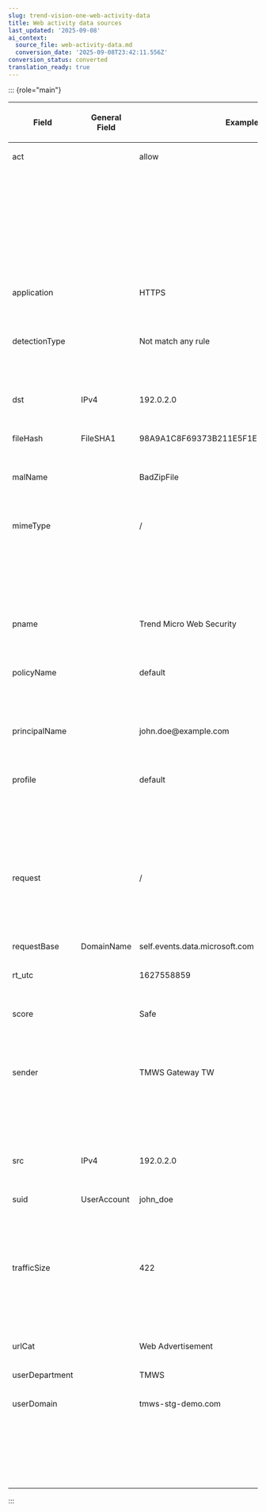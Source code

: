 ```yaml
---
slug: trend-vision-one-web-activity-data
title: Web activity data sources
last_updated: '2025-09-08'
ai_context:
  source_file: web-activity-data.md
  conversion_date: '2025-09-08T23:42:11.556Z'
conversion_status: converted
translation_ready: true
---
```


::: {role="main"}

<table>
<colgroup>
<col style="width: 17%" />
<col style="width: 17%" />
<col style="width: 33%" />
<col style="width: 33%" />
</colgroup>
<thead>
<tr>
<th><p>Field</p></th>
<th><p>General Field</p></th>
<th><p>Example</p></th>
<th><p>Notes</p></th>
</tr>
</thead>
<tbody>
<tr>
<td style="vertical-align: top"><p>act</p></td>
<td style="vertical-align: top"></td>
<td style="vertical-align: top"><p>allow</p></td>
<td style="vertical-align: top"><p>Rule action</p>
<ul>
<li><p>0:allow</p></li>
<li><p>1:monitor</p></li>
<li><p>2:block</p></li>
<li><p>3:warn</p></li>
<li><p>4:override</p></li>
<li><p>5:analyze</p></li>
</ul></td>
</tr>
<tr>
<td style="vertical-align: top"><p>application</p></td>
<td style="vertical-align: top"></td>
<td style="vertical-align: top"><p>HTTPS</p></td>
<td style="vertical-align: top"><p>Name of the application requested</p></td>
</tr>
<tr>
<td style="vertical-align: top"><p>detectionType</p></td>
<td style="vertical-align: top"></td>
<td style="vertical-align: top"><p>Not match any rule</p></td>
<td style="vertical-align: top"><p>The reason the TMWS Scanner took action</p></td>
</tr>
<tr>
<td style="vertical-align: top"><p>dst</p></td>
<td style="vertical-align: top"><p>IPv4</p></td>
<td style="vertical-align: top"><p>192.0.2.0</p></td>
<td style="vertical-align: top"><p>Server ip, Client ip</p></td>
</tr>
<tr>
<td style="vertical-align: top"><p>fileHash</p></td>
<td style="vertical-align: top"><p>FileSHA1</p></td>
<td style="vertical-align: top"><p>98A9A1C8F69373B211E5F1E303BA8762F44BC898</p></td>
<td style="vertical-align: top"><p>SHA1 of the file</p></td>
</tr>
<tr>
<td style="vertical-align: top"><p>malName</p></td>
<td style="vertical-align: top"></td>
<td style="vertical-align: top"><p>BadZipFile</p></td>
<td style="vertical-align: top"><p>Name of the malware detected</p></td>
</tr>
<tr>
<td style="vertical-align: top"><p>mimeType</p></td>
<td style="vertical-align: top"></td>
<td style="vertical-align: top"><p>/</p></td>
<td style="vertical-align: top"><p>MIME type(a two-part identifier for file formats and format contents transmitted) of the traffic</p></td>
</tr>
<tr>
<td style="vertical-align: top"><p>pname</p></td>
<td style="vertical-align: top"></td>
<td style="vertical-align: top"><p>Trend Micro Web Security</p></td>
<td style="vertical-align: top"><p>Name of application request</p></td>
</tr>
<tr>
<td style="vertical-align: top"><p>policyName</p></td>
<td style="vertical-align: top"></td>
<td style="vertical-align: top"><p>default</p></td>
<td style="vertical-align: top"><p>Rule name, name of the cloud access rule triggered</p></td>
</tr>
<tr>
<td style="vertical-align: top"><p>principalName</p></td>
<td style="vertical-align: top"></td>
<td style="vertical-align: top"><p>john.doe@example.com</p></td>
<td style="vertical-align: top"><p>User principal name</p></td>
</tr>
<tr>
<td style="vertical-align: top"><p>profile</p></td>
<td style="vertical-align: top"></td>
<td style="vertical-align: top"><p>default</p></td>
<td style="vertical-align: top"><p>Name of the Threat Protection template or Data Loss Prevention profile triggered</p></td>
</tr>
<tr>
<td style="vertical-align: top"><p>request</p></td>
<td style="vertical-align: top"></td>
<td style="vertical-align: top"><p>/</p></td>
<td style="vertical-align: top"><p>Uniform Resource Locator (URL) of the traffic</p></td>
</tr>
<tr>
<td style="vertical-align: top"><p>requestBase</p></td>
<td style="vertical-align: top"><p>DomainName</p></td>
<td style="vertical-align: top"><p>self.events.data.microsoft.com</p></td>
<td style="vertical-align: top"><p>URL domain</p></td>
</tr>
<tr>
<td style="vertical-align: top"><p>rt_utc</p></td>
<td style="vertical-align: top"></td>
<td style="vertical-align: top"><p>1627558859</p></td>
<td style="vertical-align: top"><p>UTC timestamp</p></td>
</tr>
<tr>
<td style="vertical-align: top"><p>score</p></td>
<td style="vertical-align: top"></td>
<td style="vertical-align: top"><p>Safe</p></td>
<td style="vertical-align: top"><p>Web Reputation Services score</p></td>
</tr>
<tr>
<td style="vertical-align: top"><p>sender</p></td>
<td style="vertical-align: top"></td>
<td style="vertical-align: top"><p>TMWS Gateway TW</p></td>
<td style="vertical-align: top"><p>Trend MicroWeb Service gateways where the web traffic passed</p></td>
</tr>
<tr>
<td style="vertical-align: top"><p>src</p></td>
<td style="vertical-align: top"><p>IPv4</p></td>
<td style="vertical-align: top"><p>192.0.2.0</p></td>
<td style="vertical-align: top"><p>Server IP, Client IP</p></td>
</tr>
<tr>
<td style="vertical-align: top"><p>suid</p></td>
<td style="vertical-align: top"><p>UserAccount</p></td>
<td style="vertical-align: top"><p>john_doe</p></td>
<td style="vertical-align: top"><p>User name (Display Name) or IP address (IPv4)</p></td>
</tr>
<tr>
<td style="vertical-align: top"><p>trafficSize</p></td>
<td style="vertical-align: top"></td>
<td style="vertical-align: top"><p>422</p></td>
<td style="vertical-align: top"><p>HTTP request (POST, PUT) or HTTP response (GET) body size</p></td>
</tr>
<tr>
<td style="vertical-align: top"><p>urlCat</p></td>
<td style="vertical-align: top"></td>
<td style="vertical-align: top"><p>Web Advertisement</p></td>
<td style="vertical-align: top"><p>URL category</p></td>
</tr>
<tr>
<td style="vertical-align: top"><p>userDepartment</p></td>
<td style="vertical-align: top"></td>
<td style="vertical-align: top"><p>TMWS</p></td>
<td style="vertical-align: top"> </td>
</tr>
<tr>
<td style="vertical-align: top"><p>userDomain</p></td>
<td style="vertical-align: top"></td>
<td style="vertical-align: top"><p>tmws-stg-demo.com</p></td>
<td style="vertical-align: top"><p>Active directory domain, domain of user email for logging in TMWS Scanner</p></td>
</tr>
</tbody>
</table>
:::
